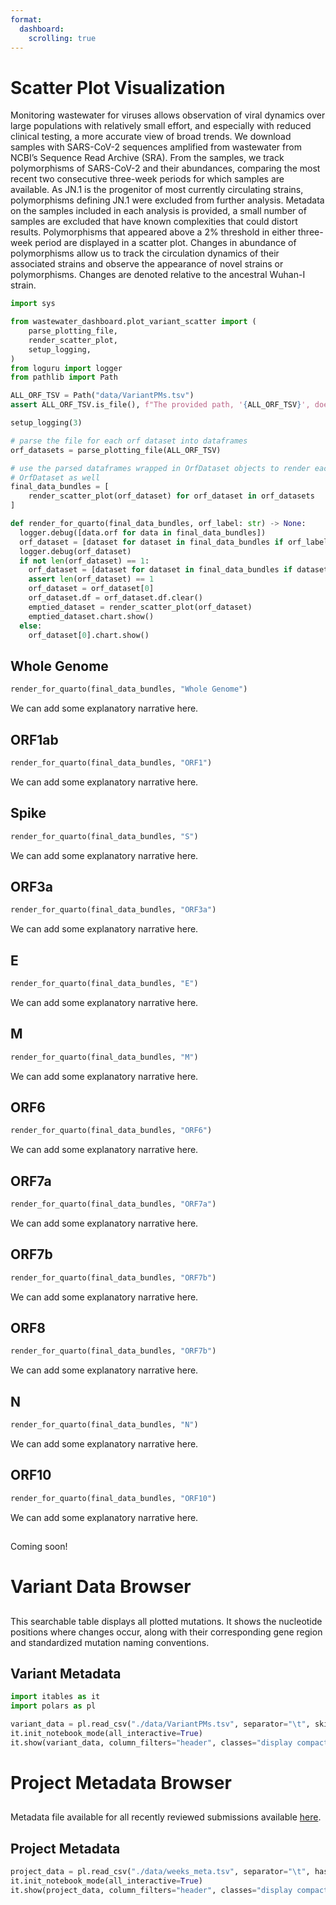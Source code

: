 ```yaml
---
format:
  dashboard:
    scrolling: true
---
```


# Scatter Plot Visualization {.center}

:::{.card title="Why Wastewater Monitoring?" .flow}

Monitoring wastewater for viruses allows observation of viral dynamics over large populations with relatively small effort, and especially with reduced clinical testing, a more accurate view of broad trends.  We download samples with SARS-CoV-2 sequences amplified from wastewater from NCBI's Sequence Read Archive (SRA).  From the samples, we track polymorphisms of SARS-CoV-2 and their abundances, comparing the most recent two consecutive three-week periods for which samples are available.  As JN.1 is the progenitor of most currently circulating strains, polymorphisms defining JN.1 were excluded from further analysis.  Metadata on the samples included in each analysis is provided, a small number of samples are excluded that have known complexities that could distort results.  Polymorphisms that appeared above a 2% threshold in either three-week period are displayed in a scatter plot.  Changes in abundance of polymorphisms allow us to track the circulation dynamics of their associated strains and observe the appearance of novel strains or polymorphisms.  Changes are denoted relative to the ancestral Wuhan-I strain.

:::



```python
import sys

from wastewater_dashboard.plot_variant_scatter import (
    parse_plotting_file,
    render_scatter_plot,
    setup_logging,
)
from loguru import logger
from pathlib import Path

ALL_ORF_TSV = Path("data/VariantPMs.tsv")
assert ALL_ORF_TSV.is_file(), f"The provided path, '{ALL_ORF_TSV}', does not exist."

setup_logging(3)

# parse the file for each orf dataset into dataframes
orf_datasets = parse_plotting_file(ALL_ORF_TSV)

# use the parsed dataframes wrapped in OrfDataset objects to render each plot, wrapping that in
# OrfDataset as well
final_data_bundles = [
    render_scatter_plot(orf_dataset) for orf_dataset in orf_datasets
]

def render_for_quarto(final_data_bundles, orf_label: str) -> None:
  logger.debug([data.orf for data in final_data_bundles])
  orf_dataset = [dataset for dataset in final_data_bundles if orf_label in dataset.orf]
  logger.debug(orf_dataset)
  if not len(orf_dataset) == 1:
    orf_dataset = [dataset for dataset in final_data_bundles if dataset.orf == "ORF1"]
    assert len(orf_dataset) == 1
    orf_dataset = orf_dataset[0]
    orf_dataset.df = orf_dataset.df.clear()
    emptied_dataset = render_scatter_plot(orf_dataset)
    emptied_dataset.chart.show()
  else:
    orf_dataset[0].chart.show()
```

##

::: {.panel-tabset}

## Whole Genome

```python
render_for_quarto(final_data_bundles, "Whole Genome")
```

:::{.card title="Notes on Interpretation" .flow}

We can add some explanatory narrative here.

:::

## ORF1ab

```python
render_for_quarto(final_data_bundles, "ORF1")
```

:::{.card title="Notes on Interpretation" .flow}

We can add some explanatory narrative here.

:::

## Spike

```python
render_for_quarto(final_data_bundles, "S")
```

:::{.card title="Notes on Interpretation" .flow}

We can add some explanatory narrative here.

:::

## ORF3a

```python
render_for_quarto(final_data_bundles, "ORF3a")
```

:::{.card title="Notes on Interpretation" .flow}

We can add some explanatory narrative here.

:::

## E

```python
render_for_quarto(final_data_bundles, "E")
```

:::{.card title="Notes on Interpretation" .flow}

We can add some explanatory narrative here.

:::

## M

```python
render_for_quarto(final_data_bundles, "M")
```

:::{.card title="Notes on Interpretation" .flow}

We can add some explanatory narrative here.

:::

## ORF6

```python
render_for_quarto(final_data_bundles, "ORF6")
```

:::{.card title="Notes on Interpretation" .flow}

We can add some explanatory narrative here.

:::

## ORF7a

```python
render_for_quarto(final_data_bundles, "ORF7a")
```

:::{.card title="Notes on Interpretation" .flow}

We can add some explanatory narrative here.

:::

## ORF7b

```python
render_for_quarto(final_data_bundles, "ORF7b")
```

:::{.card title="Notes on Interpretation" .flow}

We can add some explanatory narrative here.

:::

## ORF8

```python
render_for_quarto(final_data_bundles, "ORF7b")
```

:::{.card title="Notes on Interpretation" .flow}

We can add some explanatory narrative here.

:::

## N

```python
render_for_quarto(final_data_bundles, "N")
```

:::{.card title="Notes on Interpretation" .flow}

We can add some explanatory narrative here.

:::

## ORF10

```python
render_for_quarto(final_data_bundles, "ORF10")
```

:::{.card title="Notes on Interpretation" .flow}

We can add some explanatory narrative here.

:::

:::

##

:::{.card title="Final Notes & Addendums" .flow}

Coming soon!

:::

# Variant Data Browser

##

:::{.card title="Amino Acid Substitution Data" .flow}

This searchable table displays all plotted mutations. It shows the nucleotide positions where changes occur, along with their corresponding gene region and standardized mutation naming conventions.

:::


## Variant Metadata {height=800 scrolling="false"}

```python
import itables as it
import polars as pl

variant_data = pl.read_csv("./data/VariantPMs.tsv", separator="\t", skip_rows=1)
it.init_notebook_mode(all_interactive=True)
it.show(variant_data, column_filters="header", classes="display compact cell-border")
```

# Project Metadata Browser

##

:::{.card title="Wastewater Monitoring Project Metadata" .flow}

Metadata file available for all recently reviewed submissions available <a href="data/weeks_meta.tsv" download="weeks_meta.tsv">here</a>.

:::

## Project Metadata {height=800 scrolling="false"}

```python
project_data = pl.read_csv("./data/weeks_meta.tsv", separator="\t", has_header=True)
it.init_notebook_mode(all_interactive=True)
it.show(project_data, column_filters="header", classes="display compact cell-border")
```
